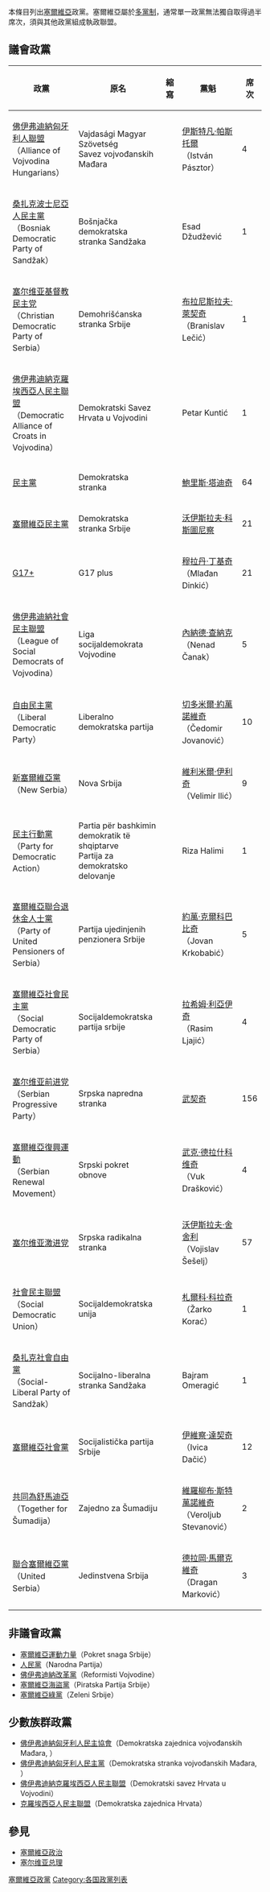 {{update|time=2016-06-24T16:41:43+00:00}}
{{塞爾維亞政治}}

本條目列出[[塞爾維亞|塞爾維亞]]政黨。塞爾維亞屬於[[多黨制|多黨制]]，通常單一政黨無法獨自取得過半席次，須與其他政黨組成執政聯盟。
<!--:''The general rule on naming applies. That means: the parties are named in the English translation and the original native name is placed on the first line of the article unless the native form is more commonly used in English than the English form. Rationale and specifics: See: [[Wikipedia:Naming_conventions_(use_English)|Wikipedia:Naming conventions (use English)]]''.-->

==議會政黨==

{| class="wikitable" style="text-align: left"
|-
!政黨||原名||縮寫||黨魁||席次
|-
![[佛伊弗迪納匈牙利人聯盟|佛伊弗迪納匈牙利人聯盟]]<br />（Alliance of Vojvodina Hungarians）
|Vajdasági Magyar Szövetség<br />Savez vojvođanskih Mađara||{{abbr|VMSZ|Vajdasági Magyar Szövetség}}<br />{{abbr|SVM|Alliance of Vojvodina Hungarians}}||[[伊斯特凡·帕斯托爾|伊斯特凡·帕斯托爾]]<br />（István Pásztor）||4
|-
![[桑扎克波士尼亞人民主黨|桑扎克波士尼亞人民主黨]]<br />（Bosniak Democratic Party of Sandžak）
|Bošnjačka demokratska stranka Sandžaka||{{abbr|BDSS|Bosniak Democratic Party of Sandžak}}||Esad Džudžević||1
|-
![[塞尔维亚基督教民主党|塞尔维亚基督教民主党]]<br />（Christian Democratic Party of Serbia）
|Demohrišćanska stranka Srbije||{{abbr|DHSS|Christian Democratic Party of Serbia}}||[[布拉尼斯拉夫·萊契奇|布拉尼斯拉夫·萊契奇]]<br />（Branislav Lečić）||1
|-
![[佛伊弗迪納克羅埃西亞人民主聯盟|佛伊弗迪納克羅埃西亞人民主聯盟]]<br />（Democratic Alliance of Croats in Vojvodina）
|Demokratski Savez Hrvata u Vojvodini||{{abbr|DSHV|Democratic Alliance of Croats in Vojvodina}}||Petar Kuntić||1
|-
![[民主党_(塞尔维亚)|民主黨]]
|Demokratska stranka||{{abbr|DS|Democratic Party}}||[[鮑里斯·塔迪奇|鮑里斯·塔迪奇]]||64
|-
![[塞爾維亞民主黨|塞爾維亞民主黨]]
|Demokratska stranka Srbije||{{abbr|DSS|Democratic Party of Serbia}}||[[沃伊斯拉夫·科斯圖尼察|沃伊斯拉夫·科斯圖尼察]]||21
|-
![[G17+|G17+]]
|G17 plus||{{abbr|G17+|G17 Plus}}||[[穆拉丹·丁基奇|穆拉丹·丁基奇]]<br />（Mlađan Dinkić）||21
|-
![[佛伊弗迪納社會民主聯盟|佛伊弗迪納社會民主聯盟]]<br />（League of Social Democrats of Vojvodina）
|Liga socijaldemokrata Vojvodine||{{abbr|LSV|League of Social Democrats of Vojvodina}}||[[內納德·查納克|內納德·查納克]]<br />（Nenad Čanak）||5
|-
![[自由民主党_(塞尔维亚)|自由民主黨]]<br />（Liberal Democratic Party）
|Liberalno demokratska partija||{{abbr|LDP|Liberal Democratic Party}}||[[切多米爾·約萬諾維奇|切多米爾·約萬諾維奇]]<br />（Čedomir Jovanović）||10
|-
![[新塞爾維亞黨|新塞爾維亞黨]]<br />（New Serbia）
|Nova Srbija||{{abbr|NS|New Serbia}}||[[維利米爾·伊利奇|維利米爾·伊利奇]]<br />（Velimir Ilić）||9
|-
![[民主行動黨_(塞爾維亞)|民主行動黨]]<br />（Party for Democratic Action）
|Partia për bashkimin demokratik të shqiptarve<br />Partija za demokratsko delovanje||{{abbr|PBDSh|Partia për bashkimin demokratik të shqiptarve}}<br />{{abbr|PDD|Party for Democratic Actions}}||Riza Halimi||1
|-
![[塞爾維亞聯合退休金人士黨|塞爾維亞聯合退休金人士黨]]<br />（Party of United Pensioners of Serbia）
|Partija ujedinjenih penzionera Srbije||{{abbr|PUPS|Party of United Pensioners of Serbia}}||[[約萬·克爾科巴比奇|約萬·克爾科巴比奇]]<br />（Jovan Krkobabić）||5
|-
![[塞爾維亞社會民主黨|塞爾維亞社會民主黨]]<br />（Social Democratic Party of Serbia）
|Socijaldemokratska partija srbije||{{abbr|SDPS|Social Democratic Party of Serbia}}||[[拉希姆·利亞伊奇|拉希姆·利亞伊奇]]<br />（Rasim Ljajić）||4
|-
![[塞尔维亚前进党|塞尔维亚前进党]]<br />（Serbian Progressive Party）
|Srpska napredna stranka||{{abbr|SNS|Serbian Progressive Party}}||[[武契奇|武契奇]]||156
|-
![[塞爾維亞復興運動|塞爾維亞復興運動]]<br />（Serbian Renewal Movement）
|Srpski pokret obnove||{{abbr|SPO|Serbian Renewal Movement}}||[[武克·德拉什科维奇|武克·德拉什科维奇]]<br />（Vuk Drašković）||4
|-
![[塞尔维亚激进党|塞尔维亚激进党]]
|Srpska radikalna stranka||{{abbr|SRS|Serbian Radical Party}}||[[沃伊斯拉夫·舍舍利|沃伊斯拉夫·舍舍利]]<br />（Vojislav Šešelj）||57
|-
![[社會民主聯盟_(塞爾維亞)|社會民主聯盟]]<br />（Social Democratic Union）
|Socijaldemokratska unija||{{abbr|SDU|Social Democratic Union}}||[[札爾科·科拉奇|札爾科·科拉奇]]<br />（Žarko Korać）||1
|-
![[桑扎克社會自由黨|桑扎克社會自由黨]]<br />（Social-Liberal Party of Sandžak）
|Socijalno-liberalna stranka Sandžaka||{{abbr|SLSS|Social-Liberal Party of Sandžak}}||Bajram Omeragić||1
|-
![[塞爾維亞社會黨|塞爾維亞社會黨]]
|Socijalistička partija Srbije||{{abbr|SPS|Socialist Party of Serbia}}||[[伊維察·達契奇|伊維察·達契奇]]<br />（Ivica Dačić）||12
|-
![[共同為舒馬迪亞|共同為舒馬迪亞]]<br />（Together for Šumadija）
|Zajedno za Šumadiju||{{abbr|ZZS|Together for Kragujevac}}||[[維羅柳布·斯特萬諾維奇|維羅柳布·斯特萬諾維奇]]<br />（Veroljub Stevanović）||2
|-
![[聯合塞爾維亞黨|聯合塞爾維亞黨]]<br />（United Serbia）
|Jedinstvena Srbija||{{abbr|JS|United Serbia}}||[[德拉岡·馬爾克維奇|德拉岡·馬爾克維奇]]<br />（Dragan Marković）||3
|}

==非議會政黨==
*[[塞爾維亞運動力量|塞爾維亞運動力量]]（Pokret snaga Srbije）
*[[人民黨_(塞爾維亞)|人民黨]]（Narodna Partija）
*[[佛伊弗迪納改革黨|佛伊弗迪納改革黨]]（Reformisti Vojvodine）
*[[塞爾維亞海盜黨|塞爾維亞海盜黨]]（Piratska Partija Srbije）
*[[塞爾維亞綠黨|塞爾維亞綠黨]]（Zeleni Srbije）

==少數族群政黨==
*[[佛伊弗迪納匈牙利人民主協會|佛伊弗迪納匈牙利人民主協會]]（Demokratska zajednica vojvođanskih Mađara, {{lang-hu|Vajdasági Magyarok Demokratikus Közössége}}）
*[[佛伊弗迪納匈牙利人民主黨|佛伊弗迪納匈牙利人民主黨]]（Demokratska stranka vojvođanskih Mađara, {{lang-hu|Vajdasági Magyar Demokrata Párt}}）
*[[佛伊弗迪納克羅埃西亞人民主聯盟|佛伊弗迪納克羅埃西亞人民主聯盟]]（Demokratski savez Hrvata u Vojvodini）
*[[克羅埃西亞人民主聯盟|克羅埃西亞人民主聯盟]]（Demokratska zajednica Hrvata）

==參見==
*[[塞爾維亞政治|塞爾維亞政治]]
*[[塞尔维亚总理|塞尔维亚总理]]

{{塞尔维亚政党}}
{{歐洲題目|政党列表}}

[[Category:塞爾維亞政黨|]]
[[Category:各国政黨列表|Category:各国政黨列表]]